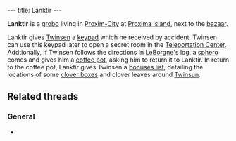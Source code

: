 ---
title: Lanktir
---

{{twinsunica import}}{{Infobox Character
 |image=Sailor.gif
 |race=grobo
 |gender=Male
 |size=average
 |age=Adult
 |magical=
 |lba1=yes
 |lba2=
 |alignment=
 |occupation=
 |requires=
 |amount=
 |fam1=
 |fam2=
 |planet=
 |island=
 |building=
}}

'''Lanktir''' is a [[grobo]] living in [[Proxim-City]] at [[Proxima Island]], next to the [[Proxim-City bazaar|bazaar]].

Lanktir gives [[Twinsen]] a [[keypad]] which he received by accident. Twinsen can use this keypad later to open a secret room in the [[Teleportation Center]]. Addtionally, if Twinsen follows the directions in [[LeBorgne]]'s log, a [[sphero]] comes and gives him a [[coffee pot]], asking him to return it to Lanktir. In return to the coffee pot, Lanktir gives Twinsen a [[bonuses list]], detailing the locations of some [[clover boxes]] and clover leaves around [[Twinsun]].

==Related threads==
===General===
* {{thread|id=536|title=yet another unknown quote....}}

<!-- remove these category links when they're all automated by categorizers...
[[Category:Grobos]]
[[Category:Male characters]]
[[Category:Average characters]]
[[Category:Adult characters]]
[[Category:Proxima Island inhabitants]] -->